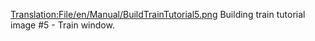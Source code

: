 [[Translation:File/en/Manual/BuildTrainTutorial5.png]]
Building train tutorial image #5 - Train window.
